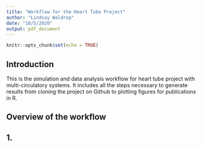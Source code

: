 ```yaml
---
title: "Workflow for the Heart Tube Project"
author: "Lindsay Waldrop"
date: "10/5/2020"
output: pdf_document
---
```


```r
knitr::opts_chunk$set(echo = TRUE)
```

## Introduction

This is the simulation and data analysis workflow for heart tube project with multi-circulatory systems. It includes all the steps necessary to generate results from cloning the project on Github to plotting figures for publications in R. 

## Overview of the workflow


## 1. 

